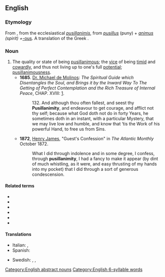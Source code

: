 ==English==

===Etymology===
From {{etyl|frm|en}} {{m|frm|pusillanimité}}, from the ecclesiastical {{etyl|la|en}} ''[[pusillanimis]]'', from ''[[pusillus]]'' (puny) + ''[[animus]] (spirit) + ''[[-ous]]. A translation of the Greek {{m|grc|ὀλιγόψυχος||faint-hearted}}.

===Noun===
{{en-noun|~|pusillanimities}}

# The quality or state of being [[pusillanimous]]; the [[vice]] of being [[timid]] and [[cowardly]], and thus not living up to one's full [[potential]]; [[pusillanimousness]].
#* '''1685'''. [[w:Miguel de Molinos|Dr. Michael de Molinos]]: ''The Spiritual Guide which Disentangles the Soul, and Brings it by the Inward Way To The Getting of Perfect Contemplation and the Rich Treasure of Internal Peace'', CHAP. XVIII: [http://www.ccel.org/ccel/molinos/guide.html].
#*: 132. And although thou often fallest, and seest thy '''Pusillanimity''', and endeavour to get courage, and afflict not thy self; because what God doth not do in forty Years, he sometimes doth in an instant, with a particular Mystery, that we may live low and humble, and know that ‘tis the Work of his powerful Hand, to free us from Sins.
#* '''1872''', [[w:Henry James|Henry James]], "Guest's Confession" in ''The Atlantic Monthly'' October 1872.
#*: What I did through indolence and in some degree, I confess, through '''pusillanimity''', I had a fancy to make it appear (by dint of much whistling, as it were, and easy thrusting of my hands into my pocket) that I did through a sort of generous condescension.

====Related terms====
* {{l|en|pusillanimous}}
* {{l|en|pusillanimousness}}
* {{l|en|cowardice}}
* {{l|en|cowardliness}}
* {{l|en|cravenness}}
* {{l|en|faint-heartedness}}

====Translations====
{{trans-top|being timid and cowardly}}
* Italian: {{t|it|pusillanimità|f}}, {{t+|it|viltà|f}}
* Spanish: {{t|es|pusilanimidad|f}}
{{trans-mid}}
* Swedish: {{t+|sv|räddhåga}}, {{t|sv|klenmodighet}}, {{t+|sv|försagdhet}}
{{trans-bottom}}

[[Category:English abstract nouns]]
[[Category:English 6-syllable words]]